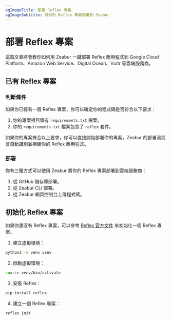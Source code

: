 ```yaml
---
ogImageTitle: 部署 Reflex 專案
ogImageSubtitle: 將你的 Reflex 專案部署到 Zeabur
---
```


# 部署 Reflex 專案

這篇文章將會教你如何用 Zeabur 一鍵部署 Reflex 應用程式到 Google Cloud Platform、Amazon Web Service、Digital Ocean、Vultr 等雲端服務商。

## 已有 Reflex 專案

### 判斷條件

如果你已經有一個 Reflex 專案，你可以確定你的程式碼是否符合以下要求：

1. 你的專案根目錄有 `requirements.txt` 檔案。
2. 你的 `requirements.txt` 檔案包含了 `reflex` 套件。

如果你的專案符合以上要求，你可以直接開始部署你的專案，Zeabur 的部署流程會自動識別並構建你的 Reflex 應用程式。

### 部署

你有三種方式可以使用 Zeabur 將你的 Reflex 專案部署到雲端服務商：

1. 從 GitHub 儲存庫部署。
2. 從 Zeabur CLI 部署。
3. 從 Zeabur 網頁控制台上傳程式碼。

## 初始化 Reflex 專案

如果你還沒有 Reflex 專案，可以參考 [Reflex 官方文件](https://reflex.dev/docs/getting-started/installation/#installation) 來初始化一個 Reflex 專案。

1. 建立虛擬環境：

  ```bash
  python3 -m venv venv
  ```

2. 啟動虛擬環境：

  ```bash
  source venv/bin/activate
  ```

3. 安裝 Reflex：

  ```bash
  pip install reflex
  ```

4. 建立一個 Reflex 專案：

  ```bash
  reflex init
  ```
